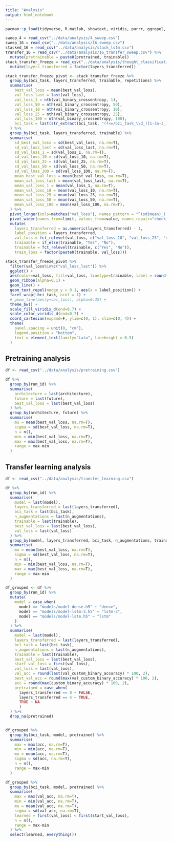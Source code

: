 ---
title: "Analysis"
output: html_notebook
---

```{r}
pacman::p_load(tidyverse, R.matlab, showtext, viridis, purrr, ggrepel, png, grid, ggthemes, forcats)
```

```{r fig.height=8, fig.width=8, message=FALSE}
sweep_4 = read_csv("../data/analysis/4_sweep.csv")
sweep_16 = read_csv("../data/analysis/16_sweep.csv")
stacked_16 = read_csv("../data/analysis/stack_lstm.csv")
transfer_16 = read_csv("../data/analysis/16_transfer_sweep.csv") %>% 
  mutate(pretrainable = paste0(pretrained, trainable))
stack_transfer_freeze = read_csv("../data/analysis/thought_classification.csv") %>% 
  mutate(layers_transferred = factor(layers_transferred))

stack_transfer_freeze_pivot <- stack_transfer_freeze %>%
  group_by(bci_task, layers_transferred, trainable, repetitions) %>%
  summarise(
    best_val_loss = mean(best_val_loss),
    val_loss_last = last(val_loss),
    val_loss_1 = nth(val_binary_crossentropy, 1),
    val_loss_50 = nth(val_binary_crossentropy, 50),
    val_loss_10 = nth(val_binary_crossentropy, 10),
    val_loss_25 = nth(val_binary_crossentropy, 25),
    val_loss_100 = nth(val_binary_crossentropy, 100),
    bci_task = last(str_extract(bci_task, "(?<=/bci_task_\\d_)[1-3a-z_]+(?=.snirf)"))
  ) %>% 
  group_by(bci_task, layers_transferred, trainable) %>% 
  summarise(
    sd_best_val_loss = sd(best_val_loss, na.rm=T),
    sd_val_loss_last = sd(val_loss_last, na.rm=T),
    sd_val_loss_1 = sd(val_loss_1, na.rm=T),
    sd_val_loss_10 = sd(val_loss_10, na.rm=T),
    sd_val_loss_25 = sd(val_loss_25, na.rm=T),
    sd_val_loss_50 = sd(val_loss_50, na.rm=T),
    sd_val_loss_100 = sd(val_loss_100, na.rm=T),
    mean_best_val_loss = mean(best_val_loss, na.rm=T),
    mean_val_loss_last = mean(val_loss_last, na.rm=T),
    mean_val_loss_1 = mean(val_loss_1, na.rm=T),
    mean_val_loss_10 = mean(val_loss_10, na.rm=T),
    mean_val_loss_25 = mean(val_loss_25, na.rm=T),
    mean_val_loss_50 = mean(val_loss_50, na.rm=T),
    mean_val_loss_100 = mean(val_loss_100, na.rm=T),
  ) %>% 
  pivot_longer(cols=matches("val_loss"), names_pattern = "^(sd|mean)_(.*)$", names_to = c("limit", "val_loss")) %>% 
  pivot_wider(names_from=limit, values_from=value, names_repair="check_unique") %>% 
  mutate(
    layers_transferred = as.numeric(layers_transferred) - 1,
    label_position = layers_transferred,
    val_loss = fct_relevel(val_loss, c("val_loss_10", "val_loss_25", "val_loss_50", "val_loss_100", "val_loss_last", "best_val_loss")),
    trainable = if_else(trainable, "Yes", "No"),
    trainable = fct_relevel(trainable, c("Yes", "No")),
    train_loss = factor(paste0(trainable, val_loss)))

stack_transfer_freeze_pivot %>% 
  filter(val_loss%in%c("val_loss_last")) %>% 
  ggplot() +
  aes(color=val_loss, fill=val_loss, linetype=trainable, label = round(mean, 2), x=layers_transferred, y=mean, ymin=mean - sd, ymax = mean + sd) +
  geom_ribbon(alpha=0.1) +
  geom_line() +
  geom_text_repel(nudge_y = 0.1, aes(x = label_position)) +
  facet_wrap(~bci_task, ncol = 1) +
  # geom_line(aes(y=val_loss), alpha=0.35) +
  theme_bw() +
  scale_fill_viridis_d(end=0.7) +
  scale_color_viridis_d(end=0.7) +
  coord_cartesian(expand=F, ylim=c(0, 1), xlim=c(0, 4)) +
  theme(
    panel.spacing = unit(0, "cm"),
    legend.position = "bottom",
    text = element_text(family="Lato", lineheight = 0.5)
  )

```

## Pretraining analysis
```{r}
df <- read_csv("../data/analysis/pretraining.csv")

df %>% 
  group_by(run_id) %>% 
  summarise(
    architecture = last(architecture),
    future = last(future),
    best_val_loss = last(best_val_loss)
  ) %>% 
  group_by(architecture, future) %>% 
  summarise(
    mu = mean(best_val_loss, na.rm=T),
    sigma = sd(best_val_loss, na.rm=T),
    n = n(),
    min = min(best_val_loss, na.rm=T),
    max = max(best_val_loss, na.rm=T),
    range = max-min
  )

```
## Transfer learning analysis
```{r}
df <- read_csv("../data/analysis/transfer_learning.csv")

df %>% 
  group_by(run_id) %>% 
  summarise(
    model = last(model),
    layers_transferred = last(layers_transferred),
    bci_task = last(bci_task),
    n_augmentations = last(n_augmentations),
    trainable = last(trainable),
    best_val_loss = last(best_val_loss),
    val_loss = last(val_loss)
  ) %>% 
  group_by(model, layers_transferred, bci_task, n_augmentations, trainable) %>% 
  summarise(
    mu = mean(best_val_loss, na.rm=T),
    sigma = sd(best_val_loss, na.rm=T),
    n = n(),
    min = min(best_val_loss, na.rm=T),
    max = max(best_val_loss, na.rm=T),
    range = max-min
  )

df_grouped <- df %>% 
  group_by(run_id) %>%
  mutate(
    model = case_when(
      model == "models/model-dense.h5" ~ "dense",
      model == "models/model-lstm-3.h5" ~ "lstm-3",
      model == "models/model-lstm.h5" ~ "lstm"
    )
  ) %>% 
  summarise(
    model = last(model),
    layers_transferred = last(layers_transferred),
    bci_task = last(bci_task),
    n_augmentations = last(n_augmentations),
    trainable = last(trainable),
    best_val_loss = last(best_val_loss),
    start_val_loss = first(val_loss),
    val_loss = last(val_loss),
    val_acc = round(last(val_custom_binary_accuracy) * 100, 2),
    best_val_acc = round(max(val_custom_binary_accuracy) * 100, 2),
    acc = round(max(custom_binary_accuracy) * 100, 2),
    pretrained = case_when(
      layers_transferred == 0 ~ FALSE,
      layers_transferred == 4 ~ TRUE,
      TRUE ~ NA
      )
  ) %>%
  drop_na(pretrained)


df_grouped %>% 
  group_by(bci_task, model, pretrained) %>% 
  summarise(
    max = max(acc, na.rm=T),
    min = min(acc, na.rm=T),
    mu = mean(acc, na.rm=T),
    sigma = sd(acc, na.rm=T),
    n = n(),
    range = max-min
  )

df_grouped %>% 
  group_by(bci_task, model, pretrained) %>% 
  summarise(
    max = max(val_acc, na.rm=T),
    min = min(val_acc, na.rm=T),
    mu = mean(val_acc, na.rm=T),
    sigma = sd(val_acc, na.rm=T),
    learned = first(val_loss) < first(start_val_loss),
    n = n(),
    range = max-min
  ) %>% 
  select(learned, everything())
```
